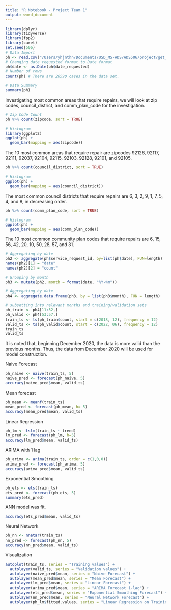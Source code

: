 ```yaml
---
title: "R Notebook - Project Team 1"
output: word_document
---
```

```r
library(dplyr)
library(tidyverse)
library(fpp2)
library(caret)
set.seed(506)
# Data Import
ph <- read.csv("/Users/yhjnthn/Documents/USD_MS-ADS/ADS506/project/get_it_done_pothole_requests_datasd_v1.csv")
# Changing date_requested format to Date format
ph$date <- as.Date(ph$date_requested)
# Number of rows
count(ph) # There are 26590 cases in the data set.

# Data Summary
summary(ph)
```

Investigating most common areas that require repairs, we will look at zip codes, council_district, and comm_plan_code for the investigation.

```r
# Zip Code Count
ph %>% count(zipcode, sort = TRUE)

# Histogram
library(ggplot2)
ggplot(ph) +
  geom_bar(mapping = aes(zipcode))
```

The 10 most common areas that require repair are zipcodes 92126, 92117, 92111, 92037, 92104, 92115, 92103, 92128, 92101, and 92105.

```r
ph %>% count(council_district, sort = TRUE)

# Histogram
ggplot(ph) +
  geom_bar(mapping = aes(council_district))
```

The most common council districts that require repairs are 6, 3, 2, 9, 1, 7, 5, 4, and 8, in decreasing order.

```r
ph %>% count(comm_plan_code, sort = TRUE)

# Histogram
ggplot(ph) +
  geom_bar(mapping = aes(comm_plan_code))
```

The 10 most common community plan codes that require repairs are 6, 15, 56, 42, 20, 10, 50, 28, 57, and 31.

```r
# Aggregating by date
ph2 <- aggregate(ph$service_request_id, by=list(ph$date), FUN=length)
names(ph2)[1] = "date"
names(ph2)[2] = "count"

# Grouping by month
ph3 <- mutate(ph2, month = format(date, "%Y-%m"))

# Aggregating by date
ph4 <- aggregate.data.frame(ph3, by = list(ph3$month), FUN = length)

# subsetting into relevant months and training/validation sets
ph_train <- ph4[11:52,]
ph_valid <- ph4[53:57,]
train_ts <- ts(ph_train$count, start = c(2018, 12), frequency = 12)
valid_ts <- ts(ph_valid$count, start = c(2022, 06), frequency = 12)
train_ts
valid_ts
```

It is noted that, beginning December 2020, the data is more valid than the previous months.
Thus, the data from December 2020 will be used for model construction.

Naive Forecast

```r
ph_naive <- naive(train_ts, 5)
naive_pred <- forecast(ph_naive, 5)
accuracy(naive_pred$mean, valid_ts)
```

Mean forecast

```r
ph_mean <- meanf(train_ts)
mean_pred <- forecast(ph_mean, h= 5)
accuracy(mean_pred$mean, valid_ts)
```

Linear Regression

```r
ph_lm <- tslm(train_ts ~ trend)
lm_pred <- forecast(ph_lm, h=5)
accuracy(lm_pred$mean, valid_ts)
```


ARIMA with 1 lag

```r
ph_arima <- arima(train_ts, order = c(1,0,0))
arima_pred <- forecast(ph_arima, 5)
accuracy(arima_pred$mean, valid_ts)
```

Exponential Smoothing

```r
ph_ets <- ets(train_ts)
ets_pred <- forecast(ph_ets, 5)
summary(ets_pred)
```

ANN model was fit.
```r
accuracy(ets_pred$mean, valid_ts)
```

Neural Network
```r
ph_nn <- nnetar(train_ts)
nn_pred <- forecast(ph_nn, 5)
accuracy(nn_pred$mean, valid_ts)
```

Visualization

```r
autoplot(train_ts, series = "Training values") +
  autolayer(valid_ts, series = "Validation values") +
  autolayer(naive_pred$mean, series = "Naive Forecast") +
  autolayer(mean_pred$mean, series = "Mean Forecast") +
  autolayer(lm_pred$mean, series = "Linear Forecast") +
  autolayer(arima_pred$mean, series = "ARIMA Forecast 1-lag") +
  autolayer(ets_pred$mean, series = "Exponential Smoothing Forecast") +
  autolayer(nn_pred$mean, series = "Neural Network Forecast") +
  autolayer(ph_lm$fitted.values, series = "Linear Regression on Training")
```